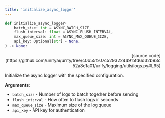 ```yaml
---
title: 'initialize_async_logger'
---
```


```python
def initialize_async_logger(
    batch_size: int = ASYNC_BATCH_SIZE,
    flush_interval: float = ASYNC_FLUSH_INTERVAL,
    max_queue_size: int = ASYNC_MAX_QUEUE_SIZE,
    api_key: Optional[str] = None,
) -> None:
```

<p align="right">[source code](https://github.com/unifyai/unify/tree/c0b55f207c5293224491bfd6d32b93c52a8e1a01/unify/logging/utils/logs.py#L95)</p>

Initialize the async logger with the specified configuration.

**Arguments**:

- `batch_size` - Number of logs to batch together before sending
- `flush_interval` - How often to flush logs in seconds
- `max_queue_size` - Maximum size of the log queue
- `api_key` - API key for authentication
